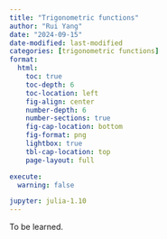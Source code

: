 ```yaml
---
title: "Trigonometric functions"
author: "Rui Yang"
date: "2024-09-15"
date-modified: last-modified
categories: [trigonometric functions]
format:
  html:
    toc: true
    toc-depth: 6
    toc-location: left
    fig-align: center
    number-depth: 6
    number-sections: true
    fig-cap-location: bottom
    fig-format: png
    lightbox: true
    tbl-cap-location: top
    page-layout: full

execute:
  warning: false

jupyter: julia-1.10
---
```


To be learned.
